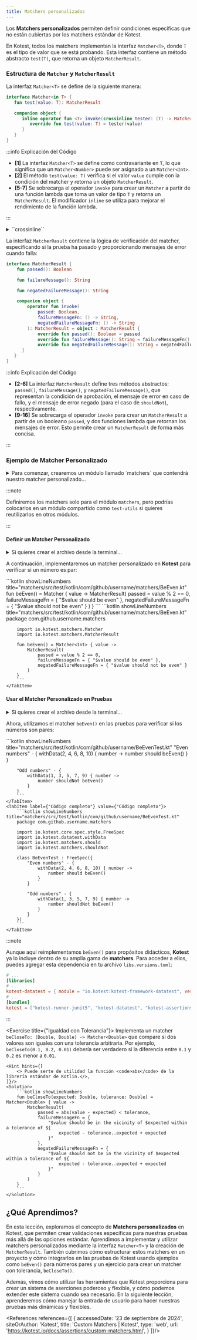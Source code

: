 ```yaml
---
title: Matchers personalizados
---
```


<ReadingTime/>
<GithubRepoLink user={"r8vnhill"} repo={"assertions-kt"}/>

Los **Matchers personalizados** permiten definir condiciones específicas que no están cubiertas por los matchers estándar de Kotest.

En Kotest, todos los matchers implementan la interfaz `Matcher<T>`, donde `T` es el tipo de valor que se está probando. Esta interfaz contiene un método abstracto `test(T)`, que retorna un objeto `MatcherResult`.


### Estructura de `Matcher` y `MatcherResult`


La interfaz `Matcher<T>` se define de la siguiente manera:


```kotlin showLineNumbers
interface Matcher<in T> {
   fun test(value: T): MatcherResult

   companion object {
      inline operator fun <T> invoke(crossinline tester: (T) -> MatcherResult) = object : Matcher<T> {
         override fun test(value: T) = tester(value)
      }
   }
}
```

:::info Explicación del Código

- **[1]** La interfaz ``Matcher<T>`` se define como contravariante en ``T``, lo que significa que un ``Matcher<Number>`` puede ser asignado a un ``Matcher<Int>``.
- **[2]** El método ``test(value: T)`` verifica si el valor ``value`` cumple con la condición del matcher y retorna un objeto ``MatcherResult``.
- **[5-7]** Se sobrecarga el operador ``invoke`` para crear un ``Matcher`` a partir de una función lambda que toma un valor de tipo ``T`` y retorna un ``MatcherResult``. El modificador ``inline`` se utiliza para mejorar el rendimiento de la función lambda.

:::

<details>
    <summary>
        ``crossinline``
    </summary>

    El modificador **`crossinline`** se utiliza en las funciones lambda que se pasan a funciones en línea (`inline`). Garantiza que la función lambda no se utilice para saltar fuera del contexto de la función (`noinline`). En este caso, `crossinline` asegura que el bloque lambda dentro de `invoke` no termine de forma prematura, lo que podría romper el flujo de la función in-line.
</details>

La interfaz `MatcherResult` contiene la lógica de verificación del matcher, especificando si la prueba ha pasado y proporcionando mensajes de error cuando falla:

```kotlin showLineNumbers
interface MatcherResult {
    fun passed(): Boolean

    fun failureMessage(): String

    fun negatedFailureMessage(): String

    companion object {
        operator fun invoke(
            passed: Boolean,
            failureMessageFn: () -> String,
            negatedFailureMessageFn: () -> String
        ): MatcherResult = object : MatcherResult {
            override fun passed(): Boolean = passed
            override fun failureMessage(): String = failureMessageFn()
            override fun negatedFailureMessage(): String = negatedFailureMessageFn()
      }
   }
}
```

:::info Explicación del Código

- **[2-6]** La interfaz ``MatcherResult`` define tres métodos abstractos: ``passed()``, ``failureMessage()``, y ``negatedFailureMessage()``, que representan la condición de aprobación, el mensaje de error en caso de fallo, y el mensaje de error negado (para el caso de ``shouldNot``), respectivamente.
- **[9-16]** Se sobrecarga el operador ``invoke`` para crear un ``MatcherResult`` a partir de un booleano ``passed``, y dos funciones lambda que retornan los mensajes de error. Esto permite crear un ``MatcherResult`` de forma más concisa.

:::

### Ejemplo de Matcher Personalizado

<details>
    <summary>
        Para comenzar, crearemos un módulo llamado `matchers` que contendrá nuestro matcher personalizado...
    </summary>

    <Tabs groupId={"os"}>
        <TabItem value="Windows" label="Windows">
            ```powershell
            New-Item -Path 'matchers\src\test\kotlin' -ItemType 'Directory' -Force
            Set-Content -Path 'matchers\build.gradle.kts' -Value '// Intentionally left blank'
            ```
        </TabItem>
        <TabItem value="Windows (corto)" label="Windows (corto)">
            ```powershell
            mkdir -p 'matchers\src\test\kotlin'
            '// Intentionally left blank' > 'matchers\build.gradle.kts'
            ```
        </TabItem>
        <TabItem value="Linux/Mac" label="Linux/Mac">
            ```bash
            mkdir -p "matchers/src/test/kotlin"
            echo "// Intentionally left blank" > "matchers/build.gradle.kts"
            ```
        </TabItem>
    </Tabs>
</details>

:::note

Definiremos los matchers solo para el módulo `matchers`, pero podrías colocarlos en un módulo compartido como `test-utils` si quieres reutilizarlos en otros módulos.

:::

#### Definir un Matcher Personalizado

<details>
    <summary>
        Si quieres crear el archivo desde la terminal...
    </summary>

    <Tabs groupId={"os"}>
        <TabItem value="Windows" label="Windows">
            ```powershell
            $BaseDir = 'com\github\username'
            New-Item -Path "matchers\src\test\kotlin\$BaseDir\matchers\BeEven.kt" -ItemType 'File' -Force
            ```
        </TabItem>
        <TabItem value={"Windows (corto)"} label={"Windows (corto)"}>
            ```powershell
            $BaseDir = 'com\github\username'
            ni "matchers\src\test\kotlin\$BaseDir\matchers\BeEven.kt" -i 'File' -f
            ```
        </TabItem>
        <TabItem value="Linux/Mac" label="Linux/Mac">
            ```bash
            BASE_DIR="com/github/username"
            mkdir -p "matchers/src/test/kotlin/$BASE_DIR/matchers"
            touch "matchers/src/test/kotlin/$BASE_DIR/matchers/BeEven.kt"
            ```
        </TabItem>
    </Tabs>
</details>

A continuación, implementaremos un matcher personalizado en **Kotest** para verificar si un número es par:

<Tabs>
    <TabItem label={"Código esencial"} value={"Código esencial"}>
        ```kotlin showLineNumbers title="matchers/src/test/kotlin/com/github/username/matchers/BeEven.kt"
        fun beEven() = Matcher<Int> { value ->
            MatcherResult(
                passed = value % 2 == 0,
                failureMessageFn = { "$value should be even" },
                negatedFailureMessageFn = { "$value should not be even" }
            )
        }
        ```
    </TabItem>
    <TabItem label={"Código completo"} value={"Código completo"}>
        ```kotlin showLineNumbers title="matchers/src/test/kotlin/com/github/username/matchers/BeEven.kt"
        package com.github.username.matchers

        import io.kotest.matchers.Matcher
        import io.kotest.matchers.MatcherResult

        fun beEven() = Matcher<Int> { value ->
            MatcherResult(
                passed = value % 2 == 0,
                failureMessageFn = { "$value should be even" },
                negatedFailureMessageFn = { "$value should not be even" }
            )
        }
        ```
    </TabItem>
</Tabs>

#### Usar el Matcher Personalizado en Pruebas

<details>
    <summary>
        Si quieres crear el archivo desde la terminal...
    </summary>

    <Tabs groupId={"os"}>
        <TabItem value="Windows" label="Windows">
            ```powershell
            New-Item -Path "matchers\src\test\kotlin\$BaseDir\BeEvenTest.kt" -ItemType 'File' -Force
            ```
        </TabItem>
        <TabItem value={"Windows (corto)"} label={"Windows (corto)"}>
            ```powershell
            ni "matchers\src\test\kotlin\$BaseDir\BeEvenTest.kt" -i 'File' -f
            ```
        </TabItem>
        <TabItem value="Linux/Mac" label="Linux/Mac">
            ```bash
            mkdir -p "matchers/src/test/kotlin/$BASE_DIR"
            touch "matchers/src/test/kotlin/$BASE_DIR/BeEvenTest.kt"
            ```
        </TabItem>
    </Tabs>
</details>

Ahora, utilizamos el matcher `beEven()` en las pruebas para verificar si los números son pares:

<Tabs>
    <TabItem label={"Código esencial"} value={"Código esencial"}>
        ```kotlin showLineNumbers title="matchers/src/test/kotlin/com/github/username/BeEvenTest.kt"
        "Even numbers" - {
            withData(2, 4, 6, 8, 10) { number ->
                number should beEven()
            }
        }

        "Odd numbers" - {
            withData(1, 3, 5, 7, 9) { number ->
                number shouldNot beEven()
            }
        }
        ```
    </TabItem>
    <TabItem label={"Código completo"} value={"Código completo"}>
        ```kotlin showLineNumbers title="matchers/src/test/kotlin/com/github/username/BeEvenTest.kt"
        package com.github.username.matchers

        import io.kotest.core.spec.style.FreeSpec
        import io.kotest.datatest.withData
        import io.kotest.matchers.should
        import io.kotest.matchers.shouldNot

        class BeEvenTest : FreeSpec({
            "Even numbers" - {
                withData(2, 4, 6, 8, 10) { number ->
                    number should beEven()
                }
            }

            "Odd numbers" - {
                withData(1, 3, 5, 7, 9) { number ->
                    number shouldNot beEven()
                }
            }
        })
        ```
    </TabItem>
</Tabs>

:::note

Aunque aquí reimplementamos `beEven()` para propósitos didácticos, **Kotest** ya lo incluye dentro de su amplia gama de **matchers**. Para acceder a ellos, puedes agregar esta dependencia en tu archivo `libs.versions.toml`:

```toml title="libs.versions.toml"
# ...
[libraries]
# ...
kotest-datatest = { module = "io.kotest:kotest-framework-datatest", version.ref = "kotest" }
# ...
[bundles]
kotest = ["kotest-runner-junit5", "kotest-datatest", "kotest-assertions-core"]
```

:::

<Exercise title={"Igualdad con Tolerancia"}>
    Implementa un matcher ``beCloseTo: (Double, Double) -> Matcher<Double>`` que compare si dos valores son iguales con una tolerancia arbitraria. Por ejemplo, ``beCloseTo(0.1, 0.2, 0.01)`` debería ser verdadero si la diferencia entre ``0.1`` y ``0.2`` es menor a ``0.01``.

    <Hint hints={[
        <> Puede serte de utilidad la función <code>abs</code> de la librería estándar de Kotlin.</>,
    ]}/>
    <Solution>
        ```kotlin showLineNumbers
        fun beCloseTo(expected: Double, tolerance: Double) = Matcher<Double> { value ->
            MatcherResult(
                passed = abs(value - expected) < tolerance,
                failureMessageFn = {
                    "$value should be in the vicinity of $expected within a tolerance of ${
                        expected - tolerance..expected + expected
                    }"
                },
                negatedFailureMessageFn = {
                    "$value should not be in the vicinity of $expected within a tolerance of ${
                        expected - tolerance..expected + expected
                    }"
                }
            )
        }
        ```
    </Solution>
</Exercise>

## ¿Qué Aprendimos?

En esta lección, exploramos el concepto de **Matchers personalizados** en Kotest, que permiten crear validaciones específicas para nuestras pruebas más allá de las opciones estándar. Aprendimos a implementar y utilizar matchers personalizados mediante la interfaz `Matcher<T>` y la creación de `MatcherResult`. También cubrimos cómo estructurar estos matchers en un proyecto y cómo integrarlos en las pruebas de Kotest usando ejemplos como `beEven()` para números pares y un ejercicio para crear un matcher con tolerancia, `beCloseTo()`.

Además, vimos cómo utilizar las herramientas que Kotest proporciona para crear un sistema de aserciones poderoso y flexible, y cómo podemos extender este sistema cuando sea necesario. En la siguiente lección, aprenderemos cómo manejar la entrada de usuario para hacer nuestras pruebas más dinámicas y flexibles.

<div className="language-card-container">
    <LanguageCard
        logoSrc="https://chaijs.com/img/chai-logo.png"
        language="JavaScript: Chai"
        link="/docs/testing/matchers/custom/chai"
    />
    <LanguageCard
        logoSrc="https://hamcrest.org/images/logo.jpg"
        language="Java: Hamcrest"
        link="/docs/testing/matchers/custom/hamcrest"
    />
    <LanguageCard
        logoSrc="https://upload.wikimedia.org/wikipedia/en/2/22/Logo_jasmine.svg"
        language="JavaScript: Jasmine"
        link="/docs/testing/matchers/custom/jasmine"
    />
</div>

<References references={[
    {
        accessedDate: '23 de septiembre de 2024',
        siteOrAuthor: 'Kotest',
        title: 'Custom Matchers | Kotest',
        type: 'web',
        url: 'https://kotest.io/docs/assertions/custom-matchers.html',
    }
]}/>
